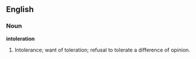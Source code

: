 ==English==

===Noun===

'''intoleration'''

#Intolerance; want of toleration; refusal to tolerate a difference of opinion.
